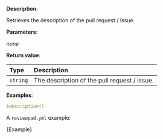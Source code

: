 
**Description**:

Retrieves the description of the pull request / issue.

**Parameters**:

_none_

**Return value**:

| Type     | Description                                  |
| :------- | :------------------------------------------- |
| `string` | The description of the pull request / issue. |

**Examples**:

```yml
$description()
```

A `reviewpad.yml` example:

<CodeBlock language="yml" title="reviewpad.yml">{Example}</CodeBlock>
